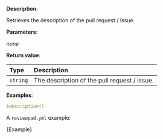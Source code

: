 
**Description**:

Retrieves the description of the pull request / issue.

**Parameters**:

_none_

**Return value**:

| Type     | Description                                  |
| :------- | :------------------------------------------- |
| `string` | The description of the pull request / issue. |

**Examples**:

```yml
$description()
```

A `reviewpad.yml` example:

<CodeBlock language="yml" title="reviewpad.yml">{Example}</CodeBlock>
